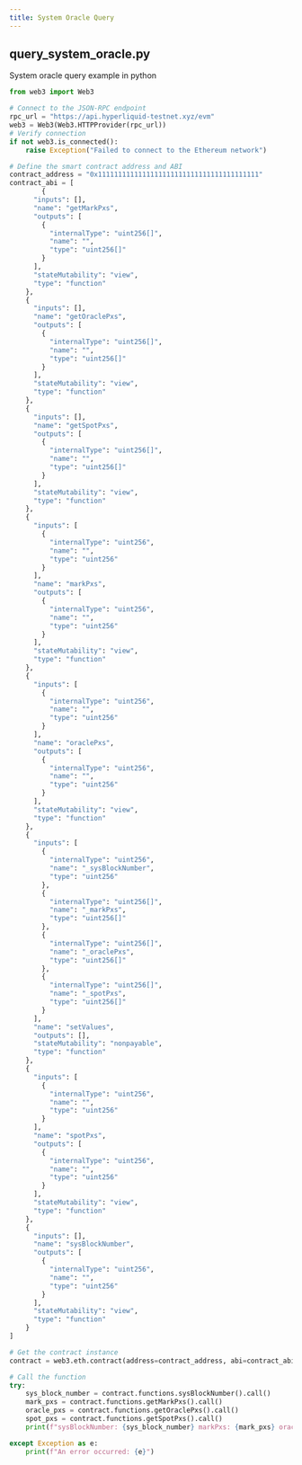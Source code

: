 ```yaml
---
title: System Oracle Query
---
```


## query_system_oracle.py

System oracle query example in python

```py
from web3 import Web3

# Connect to the JSON-RPC endpoint
rpc_url = "https://api.hyperliquid-testnet.xyz/evm"
web3 = Web3(Web3.HTTPProvider(rpc_url))
# Verify connection
if not web3.is_connected():
    raise Exception("Failed to connect to the Ethereum network")

# Define the smart contract address and ABI
contract_address = "0x1111111111111111111111111111111111111111"
contract_abi = [
        {
      "inputs": [],
      "name": "getMarkPxs",
      "outputs": [
        {
          "internalType": "uint256[]",
          "name": "",
          "type": "uint256[]"
        }
      ],
      "stateMutability": "view",
      "type": "function"
    },
    {
      "inputs": [],
      "name": "getOraclePxs",
      "outputs": [
        {
          "internalType": "uint256[]",
          "name": "",
          "type": "uint256[]"
        }
      ],
      "stateMutability": "view",
      "type": "function"
    },
    {
      "inputs": [],
      "name": "getSpotPxs",
      "outputs": [
        {
          "internalType": "uint256[]",
          "name": "",
          "type": "uint256[]"
        }
      ],
      "stateMutability": "view",
      "type": "function"
    },
    {
      "inputs": [
        {
          "internalType": "uint256",
          "name": "",
          "type": "uint256"
        }
      ],
      "name": "markPxs",
      "outputs": [
        {
          "internalType": "uint256",
          "name": "",
          "type": "uint256"
        }
      ],
      "stateMutability": "view",
      "type": "function"
    },
    {
      "inputs": [
        {
          "internalType": "uint256",
          "name": "",
          "type": "uint256"
        }
      ],
      "name": "oraclePxs",
      "outputs": [
        {
          "internalType": "uint256",
          "name": "",
          "type": "uint256"
        }
      ],
      "stateMutability": "view",
      "type": "function"
    },
    {
      "inputs": [
        {
          "internalType": "uint256",
          "name": "_sysBlockNumber",
          "type": "uint256"
        },
        {
          "internalType": "uint256[]",
          "name": "_markPxs",
          "type": "uint256[]"
        },
        {
          "internalType": "uint256[]",
          "name": "_oraclePxs",
          "type": "uint256[]"
        },
        {
          "internalType": "uint256[]",
          "name": "_spotPxs",
          "type": "uint256[]"
        }
      ],
      "name": "setValues",
      "outputs": [],
      "stateMutability": "nonpayable",
      "type": "function"
    },
    {
      "inputs": [
        {
          "internalType": "uint256",
          "name": "",
          "type": "uint256"
        }
      ],
      "name": "spotPxs",
      "outputs": [
        {
          "internalType": "uint256",
          "name": "",
          "type": "uint256"
        }
      ],
      "stateMutability": "view",
      "type": "function"
    },
    {
      "inputs": [],
      "name": "sysBlockNumber",
      "outputs": [
        {
          "internalType": "uint256",
          "name": "",
          "type": "uint256"
        }
      ],
      "stateMutability": "view",
      "type": "function"
    }
]

# Get the contract instance
contract = web3.eth.contract(address=contract_address, abi=contract_abi)

# Call the function
try:
    sys_block_number = contract.functions.sysBlockNumber().call()
    mark_pxs = contract.functions.getMarkPxs().call()
    oracle_pxs = contract.functions.getOraclePxs().call()
    spot_pxs = contract.functions.getSpotPxs().call()
    print(f"sysBlockNumber: {sys_block_number} markPxs: {mark_pxs} oraclePxs: {oracle_pxs} spotPxs: {spot_pxs}")

except Exception as e:
    print(f"An error occurred: {e}")
```